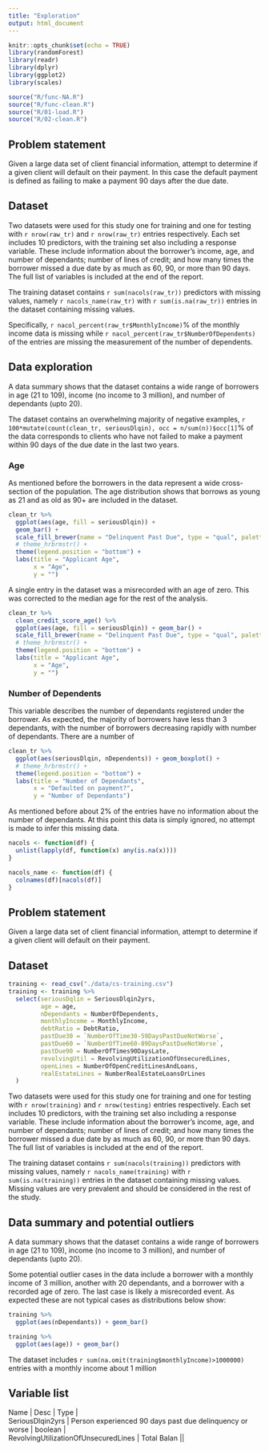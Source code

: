 ```yaml
---
title: "Exploration"
output: html_document
---
```


```r
knitr::opts_chunk$set(echo = TRUE)
library(randomForest)
library(readr)
library(dplyr)
library(ggplot2)
library(scales)

source("R/func-NA.R")
source("R/func-clean.R")
source("R/01-load.R")
source("R/02-clean.R")
```

## Problem statement

Given a large data set of client financial information, attempt to determine if a given client will default on their payment. In this case the default payment is defined as failing to make a payment 90 days after the due date.

## Dataset

Two datasets were used for this study one for training and one for testing with `r nrow(raw_tr)` and `r nrow(raw_tr)` entries respectively. Each set includes 10 predictors, with the training set also including a response variable. These include information about the borrower's income, age, and number of dependants; number of lines of credit; and how many times the borrower missed a due date by as much as 60, 90, or more than 90 days. The full list of variables is included at the end of the report.

The training dataset contains `r sum(nacols(raw_tr))` predictors with missing values, namely `r nacols_name(raw_tr)` with `r sum(is.na(raw_tr))` entries in the dataset containing missing values.

Specifically, `r nacol_percent(raw_tr$MonthlyIncome)`% of the monthly income data is missing while `r nacol_percent(raw_tr$NumberOfDependents)` of the entries are missing the measurement of the number of dependents.

## Data exploration

A data summary shows that the dataset contains a wide range of borrowers in age (21 to 109), income (no income to 3 million), and number of dependants (upto 20).

The dataset contains an overwhelming majority of negative examples, `r 100*mutate(count(clean_tr, seriousDlqin), occ = n/sum(n))$occ[1]`% of the data corresponds to clients who have not failed to make a payment within 90 days of the due date in the last two years.

### Age

As mentioned before the borrowers in the data represent a wide cross-section of the population. The age distribution shows that borrows as young as 21 and as old as 90+ are included in the dataset.

```r
clean_tr %>%
  ggplot(aes(age, fill = seriousDlqin)) +
  geom_bar() +
  scale_fill_brewer(name = "Delinquent Past Due", type = "qual", palette = "Set1") +
  # theme_hrbrmstr() +
  theme(legend.position = "bottom") +
  labs(title = "Applicant Age",
       x = "Age",
       y = "")
```

A single entry in the dataset was a misrecorded with an age of zero. This was corrected to the median age for the rest of the analysis.

```r
clean_tr %>%
  clean_credit_score_age() %>%
  ggplot(aes(age, fill = seriousDlqin)) + geom_bar() +
  scale_fill_brewer(name = "Delinquent Past Due", type = "qual", palette = "Set1") +
  # theme_hrbrmstr() + 
  theme(legend.position = "bottom") +
  labs(title = "Applicant Age",
       x = "Age",
       y = "")
```

### Number of Dependents

This variable describes the number of dependants registered under the borrower. As expected, the majority of borrowers have less than 3 dependants, with the number of borrowers decreasing rapidly with number of dependants. There are a number of 

```r
clean_tr %>%
  ggplot(aes(seriousDlqin, nDependents)) + geom_boxplot() +
  # theme_hrbrmstr() +
  theme(legend.position = "bottom") +
  labs(title = "Number of Dependants",
       x = "Defaulted on payment?",
       y = "Number of Dependants")
```

As mentioned before about 2% of the entries have no information about the number of dependants. At this point this data is simply ignored, no attempt is made to infer this missing data.

```r
nacols <- function(df) {
  unlist(lapply(df, function(x) any(is.na(x))))
}

nacols_name <- function(df) {
  colnames(df)[nacols(df)]
}
```

## Problem statement

Given a large data set of client financial information, attempt to determine if a given client will default on their payment.

## Dataset

```r
training <- read_csv("./data/cs-training.csv")
training <- training %>%
  select(seriousDqlin = SeriousDlqin2yrs,
         age = age,
         nDependants = NumberOfDependents,
         monthlyIncome = MonthlyIncome,
         debtRatio = DebtRatio,
         pastDue30 = `NumberOfTime30-59DaysPastDueNotWorse`,
         pastDue60 = `NumberOfTime60-89DaysPastDueNotWorse`,
         pastDue90 = NumberOfTimes90DaysLate,
         revolvingUtil = RevolvingUtilizationOfUnsecuredLines,
         openLines = NumberOfOpenCreditLinesAndLoans,
         realEstateLines = NumberRealEstateLoansOrLines
  )


```

Two datasets were used for this study one for training and one for testing with `r nrow(training)` and `r nrow(testing)` entries respectively. Each set includes 10 predictors, with the training set also including a response variable. These include information about the borrower's income, age, and number of dependants; number of lines of credit; and how many times the borrower missed a due date by as much as 60, 90, or more than 90 days. The full list of variables is included at the end of the report.

The training dataset contains `r sum(nacols(training))` predictors with missing values, namely `r nacols_name(training)` with `r sum(is.na(training))` entries in the dataset containing missing values. Missing values are very prevalent and should be considered in the rest of the study.

## Data summary and potential outliers

A data summary shows that the dataset contains a wide range of borrowers in age (21 to 109), income (no income to 3 million), and number of dependants (upto 20).

Some potential outlier cases in the data include a borrower with a monthly income of 3 million, another with 20 dependants, and a borrower with a recorded age of zero. The last case is likely a misrecorded event. As expected these are not typical cases as distributions below show: 

```r
training %>%
  ggplot(aes(nDependants)) + geom_bar()

training %>%
  ggplot(aes(age)) + geom_bar()
```

The dataset includes `r sum(na.omit(training$monthlyIncome)>1000000)` entries with a monthly income about 1 million

##



## Variable list

| Name | Desc | Type |
| SeriousDlqin2yrs | Person experienced 90 days past due delinquency or worse | boolean |
| RevolvingUtilizationOfUnsecuredLines | Total Balan ||
